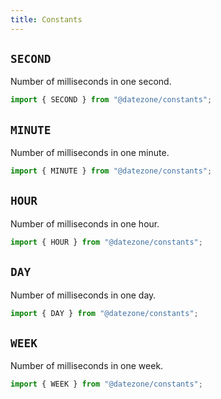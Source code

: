 ```yaml
---
title: Constants
---
```


## `SECOND`

Number of milliseconds in one second.

```ts
import { SECOND } from "@datezone/constants";
```

<CodeExample file="reference/constants/SECOND.ts" title="SECOND" />

## `MINUTE`

Number of milliseconds in one minute.

```ts
import { MINUTE } from "@datezone/constants";
```

<CodeExample file="reference/constants/MINUTE.ts" title="MINUTE" />

## `HOUR`

Number of milliseconds in one hour.

```ts
import { HOUR } from "@datezone/constants";
```

<CodeExample file="reference/constants/HOUR.ts" title="HOUR" />

## `DAY`

Number of milliseconds in one day.

```ts
import { DAY } from "@datezone/constants";
```

<CodeExample file="reference/constants/DAY.ts" title="DAY" />

## `WEEK`

Number of milliseconds in one week.

```ts
import { WEEK } from "@datezone/constants";
```

<CodeExample file="reference/constants/WEEK.ts" title="WEEK" />
